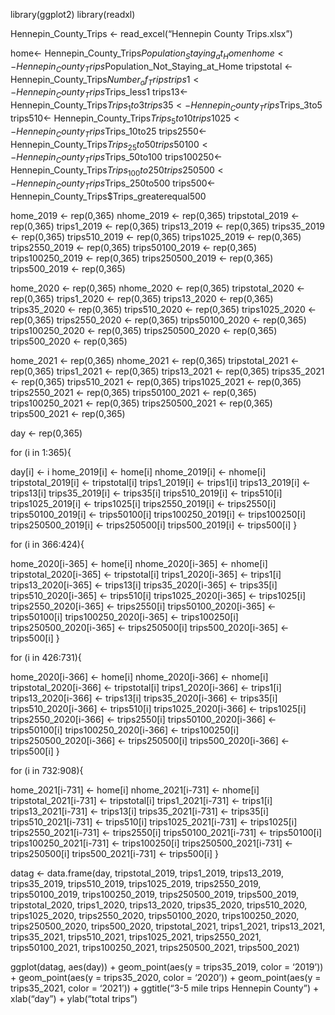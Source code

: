 library(ggplot2)
library(readxl)

Hennepin_County_Trips <- read_excel("Hennepin County Trips.xlsx")

home<- Hennepin_County_Trips$Population_Staying_at_Home
nhome<- Hennepin_County_Trips$Population_Not_Staying_at_Home
tripstotal <- Hennepin_County_Trips$Number_of_Trips
trips1 <- Hennepin_County_Trips$Trips_less1
trips13<- Hennepin_County_Trips$Trips_1to3
trips35<- Hennepin_County_Trips$Trips_3to5
trips510<- Hennepin_County_Trips$Trips_5to10
trips1025<- Hennepin_County_Trips$Trips_10to25
trips2550<- Hennepin_County_Trips$Trips_25to50
trips50100<- Hennepin_County_Trips$Trips_50to100
trips100250<- Hennepin_County_Trips$Trips_100to250
trips250500<- Hennepin_County_Trips$Trips_250to500
trips500<- Hennepin_County_Trips$Trips_greaterequal500

home_2019 <- rep(0,365)
nhome_2019 <- rep(0,365)
tripstotal_2019 <- rep(0,365)
trips1_2019 <- rep(0,365)
trips13_2019 <- rep(0,365)
trips35_2019 <- rep(0,365)
trips510_2019 <- rep(0,365)
trips1025_2019 <- rep(0,365)
trips2550_2019 <- rep(0,365)
trips50100_2019 <- rep(0,365)
trips100250_2019 <- rep(0,365)
trips250500_2019 <- rep(0,365)
trips500_2019 <- rep(0,365)

home_2020 <- rep(0,365)
nhome_2020 <- rep(0,365)
tripstotal_2020 <- rep(0,365)
trips1_2020 <- rep(0,365)
trips13_2020 <- rep(0,365)
trips35_2020 <- rep(0,365)
trips510_2020 <- rep(0,365)
trips1025_2020 <- rep(0,365)
trips2550_2020 <- rep(0,365)
trips50100_2020 <- rep(0,365)
trips100250_2020 <- rep(0,365)
trips250500_2020 <- rep(0,365)
trips500_2020 <- rep(0,365)

home_2021 <- rep(0,365)
nhome_2021 <- rep(0,365)
tripstotal_2021 <- rep(0,365)
trips1_2021 <- rep(0,365)
trips13_2021 <- rep(0,365)
trips35_2021 <- rep(0,365)
trips510_2021 <- rep(0,365)
trips1025_2021 <- rep(0,365)
trips2550_2021 <- rep(0,365)
trips50100_2021 <- rep(0,365)
trips100250_2021 <- rep(0,365)
trips250500_2021 <- rep(0,365)
trips500_2021 <- rep(0,365)

day <- rep(0,365)

for (i in 1:365){

  day[i] <- i
  home_2019[i] <- home[i]
  nhome_2019[i] <- nhome[i]
  tripstotal_2019[i] <- tripstotal[i]
  trips1_2019[i] <- trips1[i]
  trips13_2019[i] <- trips13[i]
  trips35_2019[i] <- trips35[i]
  trips510_2019[i] <- trips510[i]
  trips1025_2019[i] <- trips1025[i]
  trips2550_2019[i] <- trips2550[i]
  trips50100_2019[i] <- trips50100[i]
  trips100250_2019[i] <- trips100250[i]
  trips250500_2019[i] <- trips250500[i]
  trips500_2019[i] <- trips500[i]
}

for (i in 366:424){

  home_2020[i-365] <- home[i]
  nhome_2020[i-365] <- nhome[i]
  tripstotal_2020[i-365] <- tripstotal[i]
  trips1_2020[i-365] <- trips1[i]
  trips13_2020[i-365] <- trips13[i]
  trips35_2020[i-365] <- trips35[i]
  trips510_2020[i-365] <- trips510[i]
  trips1025_2020[i-365] <- trips1025[i]
  trips2550_2020[i-365] <- trips2550[i]
  trips50100_2020[i-365] <- trips50100[i]
  trips100250_2020[i-365] <- trips100250[i]
  trips250500_2020[i-365] <- trips250500[i]
  trips500_2020[i-365] <- trips500[i]
}

for (i in 426:731){

  home_2020[i-366] <- home[i]
  nhome_2020[i-366] <- nhome[i]
  tripstotal_2020[i-366] <- tripstotal[i]
  trips1_2020[i-366] <- trips1[i]
  trips13_2020[i-366] <- trips13[i]
  trips35_2020[i-366] <- trips35[i]
  trips510_2020[i-366] <- trips510[i]
  trips1025_2020[i-366] <- trips1025[i]
  trips2550_2020[i-366] <- trips2550[i]
  trips50100_2020[i-366] <- trips50100[i]
  trips100250_2020[i-366] <- trips100250[i]
  trips250500_2020[i-366] <- trips250500[i]
  trips500_2020[i-366] <- trips500[i]
}

for (i in 732:908){

  home_2021[i-731] <- home[i]
  nhome_2021[i-731] <- nhome[i]
  tripstotal_2021[i-731] <- tripstotal[i]
  trips1_2021[i-731] <- trips1[i]
  trips13_2021[i-731] <- trips13[i]
  trips35_2021[i-731] <- trips35[i]
  trips510_2021[i-731] <- trips510[i]
  trips1025_2021[i-731] <- trips1025[i]
  trips2550_2021[i-731] <- trips2550[i]
  trips50100_2021[i-731] <- trips50100[i]
  trips100250_2021[i-731] <- trips100250[i]
  trips250500_2021[i-731] <- trips250500[i]
  trips500_2021[i-731] <- trips500[i]
}

datag <- data.frame(day, tripstotal_2019, trips1_2019, trips13_2019, 
trips35_2019, trips510_2019, trips1025_2019, trips2550_2019,
trips50100_2019, trips100250_2019,
trips250500_2019, trips500_2019, tripstotal_2020, trips1_2020, trips13_2020, 
trips35_2020, trips510_2020, trips1025_2020, trips2550_2020,
trips50100_2020, trips100250_2020,
trips250500_2020, trips500_2020, tripstotal_2021, trips1_2021, trips13_2021, 
trips35_2021, trips510_2021, trips1025_2021, trips2550_2021,
trips50100_2021, trips100250_2021, trips250500_2021, trips500_2021)

ggplot(datag, aes(day)) + 
  geom_point(aes(y = trips35_2019, color = '2019')) + 
  geom_point(aes(y = trips35_2020, color = '2020')) +
  geom_point(aes(y = trips35_2021, color = '2021')) +
  ggtitle("3-5 mile trips Hennepin County") + xlab("day") +
  ylab("total trips")
